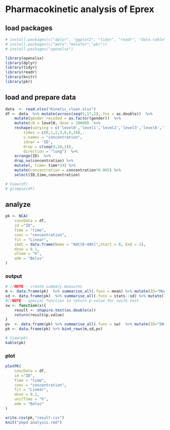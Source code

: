 # Pharmacokinetic analysis of Eprex

## load packages
```r
# install.packages(c("dplyr", "ggplot2", "tidyr", "readr", "data.table", "lubridate", "caret", "plotly", "knitr", "survival"))
# install.packages(c("meta","metafor","pkr"))
# install.packages("openxlsx")
```
```r
library(openxlsx)
library(dplyr)
library(tidyr)
library(readr)
library(knitr)
library(pkr)
```
## load and prepare data
```r
data  <- read.xlsx("Kinetic_clean.xlsx")
df <- data  %>% mutate(across(seq(5,17,2),.fns = as.double))  %>% 
    mutate(gender_recoded = as.factor(gender))  %>%  
    mutate(c0 = level0, dose = 20000)  %>% 
    reshape(varying = c('level0','level1','level2','level3','level6','level8','level10'), 
        times = c(0,1,2,3,6,8,10), 
        v.names = "concentration", 
        idvar = 'ID',
        drop = c(seq(4,18,2)),
        direction = "long")  %>% 
    arrange(ID)  %>% 
    drop_na(concentration) %>% 
    mutate(, time= time*24) %>% 
    mutate(concentration = concentration*0.005) %>% 
    select(ID,time,concentration)

# View(df)
# glimpse(df)
```
## analyze
```r
pk <- NCA(
    concData = df,
    id ="ID",
    Time = "time",
    conc = "concentration",
    fit = "Linear",
    iAUC = data.frame(Name = "AUC[0-48h]",Start = 0, End = 2),
    dose = 0.1,
    uTime = "h",
    adm = "Bolus"
)
```
### output
```r
# //NOTE - create summary measures
m <- data.frame(pk)  %>% summarise_all(.funs = mean) %>% mutate(ID="Mean")
sd <- data.frame(pk)  %>% summarise_all(.funs = stats::sd) %>% mutate(ID = "SD")
#//NOTE - special function to return p-value for swilk test 
sw <- function(x){
    result <- shapiro.test(as.double(x))
    return(result$p.value)
}
pv  <- data.frame(pk) %>% summarise_all(.funs = sw)  %>% mutate(ID="SWilk p-value")
pk <- data.frame(pk) %>% bind_rows(m,sd,pv)

# View(pk)
kable(pk)
```
### plot
```r
plotPK(
    concData = df,
    id ="ID",
    Time = "time",
    conc = "concentration",
    fit = "Linear",
    dose = 0.1,
    unitTime = "h",
    adm = "Bolus"
)
```
```r
write.csv(pk,"result.csv")
knit("pkpd analysis.rmd")
```